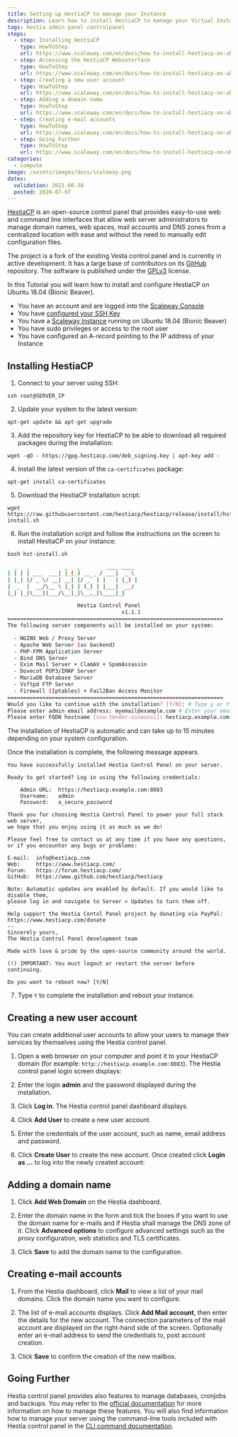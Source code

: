 ```yaml
---
title: Setting up HestiaCP to manage your Instance
description: Learn how to install HestiaCP to manage your Virtual Instances with ease.
tags: hestia admin panel controlpanel
steps:
  - step: Installing HestiaCP
    type: HowToStep
    url: https://www.scaleway.com/en/docs/how-to-install-hestiacp-on-ubuntu-bionic/#-Installing-HestiaCP
  - step: Accessing the HestiaCP Webinterface
    type: HowToStep
    url: https://www.scaleway.com/en/docs/how-to-install-hestiacp-on-ubuntu-bionic/#-Accessing-the-HestiaCP-Webinterface
  - step: Creating a new user account
    type: HowToStep
    url: https://www.scaleway.com/en/docs/how-to-install-hestiacp-on-ubuntu-bionic/#-Creating-a-new-user-account
  - step: Adding a domain name
    type: HowToStep
    url: https://www.scaleway.com/en/docs/how-to-install-hestiacp-on-ubuntu-bionic/#-Adding-a-domain-name
  - step: Creating e-mail accounts
    type: HowToStep
    url: https://www.scaleway.com/en/docs/how-to-install-hestiacp-on-ubuntu-bionic/#-Creating-e-mail-accounts
  - step: Going Further
    type: HowToStep
    url: https://www.scaleway.com/en/docs/how-to-install-hestiacp-on-ubuntu-bionic/#-Going-Further
categories:
  - compute
image: /assets/images/docs/scaleway.png
dates:
  validation: 2021-06-30
  posted: 2020-07-07
---
```


[HestiaCP](https://www.hestiacp.com/) is an open-source control panel that provides easy-to-use web and command line interfaces that allow web server administrators to manage domain names, web spaces, mail accounts and DNS zones from a centralized location with ease and without the need to manually edit configuration files.

The project is a fork of the existing Vesta control panel and is currently in active development. It has a large base of contributors on its [GitHub](https://github.com/hestiacp/hestiacp/) repository. The software is published under the [GPLv3](https://github.com/hestiacp/hestiacp/blob/master/LICENSE) license.

In this Tutorial you will learn how to install and configure HestiaCP on Ubuntu 18.04 (Bionic Beaver).
	
<Message type="requirement">

  - You have an account and are logged into the [Scaleway Console](https://console.scaleway.com)
  - You have [configured your SSH Key](/console/my-project/how-to/create-ssh-key/)
  - You have a [Scaleway Instance](/compute/instances/how-to/create-an-instance/) running on Ubuntu 18.04 (Bionic Beaver)
  - You have sudo privileges or access to the root user
  - You have configured an A-record pointing to the IP address of your Instance

</Message>

## Installing HestiaCP

1. Connect to your server using SSH:

  ```
  ssh root@SERVER_IP
  ```

2. Update your system to the latest version:

  ```
  apt-get update && apt-get upgrade
  ```

3. Add the repository key for HestiaCP to be able to download all required packages during the installation:

  ```
  wget -qO - https://gpg.hestiacp.com/deb_signing.key | apt-key add -
  ```

4. Install the latest version of the `ca-certificates` package:

  ```
  apt-get install ca-certificates
  ```

5. Download the HestiaCP installation script:

  ```
  wget https://raw.githubusercontent.com/hestiacp/hestiacp/release/install/hst-install.sh
  ```

6. Run the installation script and follow the instructions on the screen to install HestiaCP on your instance:

  ```
  bash hst-install.sh
  ```
  ```sh
    _   _           _   _        ____ ____
  | | | | ___  ___| |_(_) __ _ / ___|  _ \
  | |_| |/ _ \/ __| __| |/ _` | |   | |_) |
  |  _  |  __/\__ \ |_| | (_| | |___|  __/
  |_| |_|\___||___/\__|_|\__,_|\____|_|

                        Hestia Control Panel
                                      v1.1.1
  ====================================================================
  The following server components will be installed on your system:

    - NGINX Web / Proxy Server
    - Apache Web Server (as backend)
    - PHP-FPM Application Server
    - Bind DNS Server
    - Exim Mail Server + ClamAV + SpamAssassin
    - Dovecot POP3/IMAP Server
    - MariaDB Database Server
    - Vsftpd FTP Server
    - Firewall (Iptables) + Fail2Ban Access Monitor
  ====================================================================
  Would you like to continue with the installation? [Y/N]: # Type y or Y to confirm the installation
  Please enter admin email address: myemail@example.com # Enter your email address
  Please enter FQDN hostname [scw-tender-sinoussi]: hestiacp.example.com # Enter the domain name for your HestiaCP instance
  ```

  The installation of HestiaCP is automatic and can take up to 15 minutes depending on your system configuration.

  Once the installation is complete, the following message appears.

  ```
  You have successfully installed Hestia Control Panel on your server.

  Ready to get started? Log in using the following credentials:

      Admin URL:  https://hestiacp.example.com:8083
      Username:   admin
      Password:   a_secure_password

  Thank you for choosing Hestia Control Panel to power your full stack web server,
  we hope that you enjoy using it as much as we do!

  Please feel free to contact us at any time if you have any questions,
  or if you encounter any bugs or problems:

  E-mail:  info@hestiacp.com
  Web:     https://www.hestiacp.com/
  Forum:   https://forum.hestiacp.com/
  GitHub:  https://www.github.com/hestiacp/hestiacp

  Note: Automatic updates are enabled by default. If you would like to disable them,
  please log in and navigate to Server > Updates to turn them off.

  Help support the Hestia Contol Panel project by donating via PayPal:
  https://www.hestiacp.com/donate
  --
  Sincerely yours,
  The Hestia Control Panel development team

  Made with love & pride by the open-source community around the world.

  (!) IMPORTANT: You must logout or restart the server before continuing.

  Do you want to reboot now? [Y/N] 
  ```
7. Type `Y` to complete the installation and reboot your instance.

## Creating a new user account

You can create additional user accounts to allow your users to manage their services by themselves using the Hestia control panel.

1. Open a web browser on your computer and point it to your HestiaCP domain (for example: `http://hestiacp.example.com:8083`). The Hestia control panel login screen displays:

  <Lightbox src="scaleway-hestiacp_login.png" alt="" />

2. Enter the login **admin** and the password displayed during the installation. 

3. Click **Log in**. The Hestia control panel dashboard displays.

  <Lightbox src="scaleway-hestiacp_dashboard.png" alt="" />

4. Click **Add User** to create a new user account.

5. Enter the credentials of the user account, such as name, email address and password.

6. Click **Create User** to create the new account. Once created click **Login as ...** to log into the newly created account:

  <Lightbox src="scaleway-hestiacp_loginas.png" alt="" />

## Adding a domain name

1. Click **Add Web Domain** on the Hestia dashboard.

2. Enter the domain name in the form and tick the boxes if you want to use the domain name for e-mails and if Hestia shall manage the DNS zone of it. Click **Advanced options** to configure advanced settings such as the proxy configuration, web statistics and TLS certificates.

  <Lightbox src="scaleway-hestiacp_add_domain.png" alt="" />

3. Click **Save** to add the domain name to the configuration.

## Creating e-mail accounts

1. From the Hestia dashboard, click **Mail** to view a list of your mail domains. Click the domain name you want to configure.

2. The list of e-mail accounts displays. Click **Add Mail account**, then enter the details for the new account. The connection parameters of the mail account are displayed on the right-hand side of the screen. Optionally enter an e-mail address to send the credentials to, post account creation.

  <Lightbox src="scaleway-hestiacp_mail_cred.png" alt="" />

3. Click **Save** to confirm the creation of the new mailbox.

## Going Further

Hestia control panel provides also features to manage databases, cronjobs and backups. You may refer to the [official documentation](https://docs.hestiacp.com/) for more information on how to manage these features. You will also find information how to manage your server using the command-line tools included with Hestia control panel in the [CLI command documentation](https://docs.hestiacp.com/cli_commands.html).
